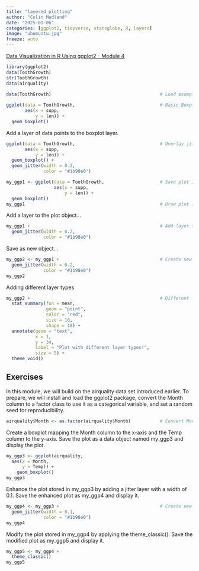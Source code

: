 ```yaml
---
title: "layered plotting"
author: "Colin Madland"
date: "2025-01-06"
categories: [ggplot2, tidyverse, statsglobe, R, layers]
image: "ubumuntu.jpg"
freeze: auto
---
```


[Data Visualization in R Using ggplot2 - Module 4](https://statisticsglobe.com/online-course-data-visualization-ggplot2-r)
```r
library(ggplot2)
data(ToothGrowth) 
str(ToothGrowth)
data(airquality)
```

```r
data(ToothGrowth)                                         # Load example data
 
ggplot(data = ToothGrowth,                                # Basic Boxplot
       aes(x = supp,
           y = len)) +
  geom_boxplot()
```

Add a layer of data points to the boxplot layer.
```r
ggplot(data = ToothGrowth,                                # Overlay jittered points
       aes(x = supp,
           y = len)) +
  geom_boxplot() +
  geom_jitter(width = 0.2,
              color = "#1b98e0")
```

```r
my_ggp1 <- ggplot(data = ToothGrowth,                     # Save plot in data object
                  aes(x = supp,
                      y = len)) +
  geom_boxplot()
my_ggp1                                                   # Draw plot in data object
```

Add a layer to the plot object...

```r
my_ggp1 +                                                 # Add layer to data object
  geom_jitter(width = 0.2,
              color = "#1b98e0")
```

Save as new object...

```r
my_ggp2 <- my_ggp1 +                                      # Create new data object
  geom_jitter(width = 0.2,
              color = "#1b98e0")
my_ggp2   
```

Adding different layer types

```r
my_ggp2 +                                                 # Different layer types
  stat_summary(fun = mean, 
               geom = "point", 
               color = "red", 
               size = 10,
               shape = 18) +
  annotate(geom = "text",
           x = 1, 
           y = 34,
           label = "Plot with different layer types!",
           size = 5) +
  theme_void()
```

## Exercises

In this module, we will build on the airquality data set introduced earlier. To prepare, we will install and load the ggplot2 package, convert the Month column to a factor class to use it as a categorical variable, and set a random seed for reproducibility.

```r
airquality$Month <- as.factor(airquality$Month)           # Convert Month to factor
```

:::{.callout} 
Create a boxplot mapping the Month column to the x-axis and the Temp column to the y-axis. Save the plot as a data object named my_ggp3 and display the plot.
:::
```r
my_ggp3 <- ggplot(airquality,
  aes(x = Month,
      y = Temp)) +
    geom_boxplot()
my_ggp3
```

:::{.callout}
Enhance the plot stored in my_ggp3 by adding a jitter layer with a width of 0.1. Save the enhanced plot as my_ggp4 and display it.
:::
```r

my_ggp4 <- my_ggp3 +                                      # Create new data object
  geom_jitter(width = 0.1,
              color = "#1b98e0")
my_ggp4
```



::: {.callout}
Modify the plot stored in my_ggp4 by applying the theme_classic(). Save the modified plot as my_ggp5 and display it.

:::

```r
my_ggp5 <- my_ggp4 +
  theme_classic()
my_ggp5
```